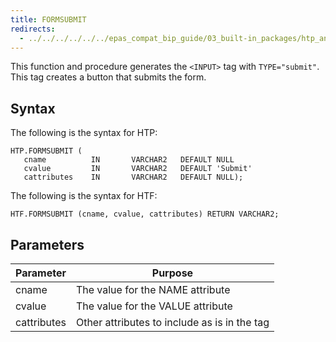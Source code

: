 ```yaml
---
title: FORMSUBMIT
redirects:
  - ../../../../../../epas_compat_bip_guide/03_built-in_packages/htp_and_htf/formsubmit #generated for docs/epas/reorg-role-use-case-mode
---
```


This function and procedure generates the `<INPUT>` tag with `TYPE="submit"`. This tag creates a button that submits the form.

## Syntax

The following is the syntax for HTP:

```
HTP.FORMSUBMIT (
   cname          IN       VARCHAR2   DEFAULT NULL
   cvalue         IN       VARCHAR2   DEFAULT 'Submit'
   cattributes    IN       VARCHAR2   DEFAULT NULL);
```

The following is the syntax for HTF:

```
HTF.FORMSUBMIT (cname, cvalue, cattributes) RETURN VARCHAR2;
```

## Parameters

| Parameter | Purpose  |
| --------- | -------- |
| cname | The value for the NAME attribute |
| cvalue | The value for the VALUE attribute |
| cattributes | Other attributes to include as is in the tag |
